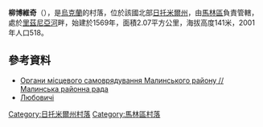 {{coord|50|47|32|N|29|25|35|E|scale:30000|display=title}}

'''柳博維奇'''（{{lang-uk|Любовичі}}），是[[烏克蘭|烏克蘭]]的村落，位於該國北部[[日托米爾州|日托米爾州]]，由[[馬林區|馬林區]]負責管轄，處於[[里茲尼亞河|里茲尼亞河]]畔，始建於1569年，面積2.07平方公里，海拔高度141米，2001年人口518。

==參考資料==
* [https://web.archive.org/web/20160310185434/http://www.malyn-rayrada.org.ua/index.php/2010-06-05-13-46-44 Органи місцевого самоврядування Малинського району // Малинська районна рада]
* [https://web.archive.org/web/20160407174532/http://w1.c1.rada.gov.ua/pls/z7502/A005?rf7571=9840 Любовичі]

{{DEFAULTSORT:Любовичі}}
[[Category:日托米爾州村落|Category:日托米爾州村落]]
[[Category:馬林區村落|Category:馬林區村落]]


{{Zhytomyr-geo-stub}}